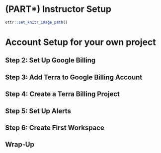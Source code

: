 # (PART\*) Instructor Setup {-}

```r
ottr::set_knitr_image_path()
```

# Account Setup for your own project

## Step 2: Set Up Google Billing

## Step 3: Add Terra to Google Billing Account

## Step 4: Create a Terra Billing Project

## Step 5: Set Up Alerts

## Step 6: Create First Workspace {#first-workspace}

## Wrap-Up

